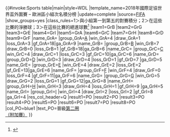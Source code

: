 {{#invoke:Sports table|main|style=WDL
|template_name=2018年國際足協世界盃外圍賽 – 歐洲區小組次名積分榜
|update=complete
|source=[http://www.fifa.com/worldcup/preliminaries/europe/index.html#2000062534 FIFA]
|show_groups=yes
|class_rules=1＞與小組第一到第五的對賽積分；2＞在這些比賽的淨勝球；3＞在這些比賽的總進球數<ref>{{cite web |url=http://www.uefa.com/worldcup/season=2018/competitionformat/index.html |title=Competition format - FIFA World Cup - News - UEFA.com |website=uefa.com |publisher=UEFA |access-date=2016年6月4日}}</ref>
|team1=GrB |team2=GrG |team3=GrE |team4=GrI |team5=GrA |team6=GrC |team7=GrH |team8=GrD |team9=GrF
|name_GrA={{fb|SWE}} |group_GrA=[[2018年國際足協世界盃外圍賽 – 歐洲區A組|A]] |win_GrA=4 |draw_GrA=1 |loss_GrA=3 |gf_GrA=18|ga_GrA=9
|name_GrB={{fb|SUI}} |group_GrB=[[2018年國際足協世界盃外圍賽 – 歐洲區B組|B]] |win_GrB=7 |draw_GrB=0 |loss_GrB=1 |gf_GrB=18|ga_GrB=6
|name_GrC={{fb|NIR}} |group_GrC=[[2018年國際足協世界盃外圍賽 – 歐洲區C組|C]] |win_GrC=4 |draw_GrC=1 |loss_GrC=3 |gf_GrC=10|ga_GrC=6
|name_GrD={{fb|IRL}} |group_GrD=[[2018年國際足協世界盃外圍賽 – 歐洲區D組|D]] |win_GrD=3 |draw_GrD=4 |loss_GrD=1 |gf_GrD=7 |ga_GrD=5
|name_GrE={{fb|DEN}} |group_GrE=[[2018年國際足協世界盃外圍賽 – 歐洲區E組|E]] |win_GrE=4 |draw_GrE=2 |loss_GrE=2 |gf_GrE=13|ga_GrE=6
|name_GrF={{fb|SVK}} |group_GrF=[[2018年國際足協世界盃外圍賽 – 歐洲區F組|F]] |win_GrF=4 |draw_GrF=0 |loss_GrF=4 |gf_GrF=11|ga_GrF=6
|name_GrG={{fb|ITA}} |group_GrG=[[2018年國際足協世界盃外圍賽 – 歐洲區G組|G]] |win_GrG=5 |draw_GrG=2 |loss_GrG=1 |gf_GrG=12|ga_GrG=8
|name_GrH={{fb|GRE}} |group_GrH=[[2018年國際足協世界盃外圍賽 – 歐洲區H組|H]] |win_GrH=3 |draw_GrH=4 |loss_GrH=1 |gf_GrH=9 |ga_GrH=5
|name_GrI={{fb|CRO}} |group_GrI=[[2018年國際足協世界盃外圍賽 – 歐洲區I組|I]] |win_GrI=4 |draw_GrI=2 |loss_GrI=2 |gf_GrI=8 |ga_GrI=4
|res_col_header=Q
|result1=PO |result2=PO |result3=PO |result4=PO |result5=PO |result6=PO |result7=PO |result8=PO
|col_PO=blue1 |text_PO=晉級[[2018年國際足協世界盃外圍賽 – 歐洲區第二圈|第二圈<br>（附加賽）]]
}}<noinclude>
{{Template reference list}}
</noinclude>